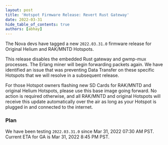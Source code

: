 ```yaml
---
layout: post
title: 'Hotspot Firmware Release: Revert Rust Gateway'
date: 2022-03-31
hide_table_of_contents: true
authors: [abhay]
---
```


The Nova devs have tagged a new `2022.03.31.0` firmware release for Original Helium and RAK/MNTD
Hotspots.

<!--truncate-->

This release disables the embedded Rust gateway and gwmp-mux processes. The Erlang miner will begin
forwarding packets again. We have identified an issue that was preventing Data Transfer on these
specific Hotspots that we will resolve in a subsequent release.

For those Hotspot owners flashing new SD Cards for RAK/MNTD and original Helium Hotspots, please use
this base image going forward. No action is required otherwise, and all RAK/MNTD and original
Hotspots will receive this update automatically over the air as long as your Hotspot is plugged in
and connected to the internet.

### Plan

We have been testing `2022.03.31.0` since Mar 31, 2022 07:30 AM PST. Current ETA for GA is Mar 31,
2022 8:45 PM PST.
